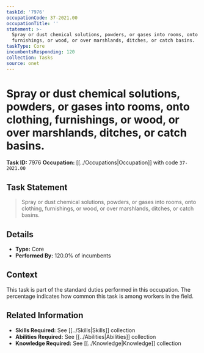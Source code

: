 ```yaml
---
taskId: '7976'
occupationCode: 37-2021.00
occupationTitle: ''
statement: >-
  Spray or dust chemical solutions, powders, or gases into rooms, onto clothing,
  furnishings, or wood, or over marshlands, ditches, or catch basins.
taskType: Core
incumbentsResponding: 120
collection: Tasks
source: onet
---
```

# Spray or dust chemical solutions, powders, or gases into rooms, onto clothing, furnishings, or wood, or over marshlands, ditches, or catch basins.

**Task ID:** 7976
**Occupation:** [[../Occupations|Occupation]] with code `37-2021.00`

## Task Statement

> Spray or dust chemical solutions, powders, or gases into rooms, onto clothing, furnishings, or wood, or over marshlands, ditches, or catch basins.

## Details

- **Type:** Core
- **Performed By:** 120.0% of incumbents

## Context

This task is part of the standard duties performed in this occupation. The percentage indicates how common this task is among workers in the field.

## Related Information

- **Skills Required:** See [[../Skills|Skills]] collection
- **Abilities Required:** See [[../Abilities|Abilities]] collection
- **Knowledge Required:** See [[../Knowledge|Knowledge]] collection
